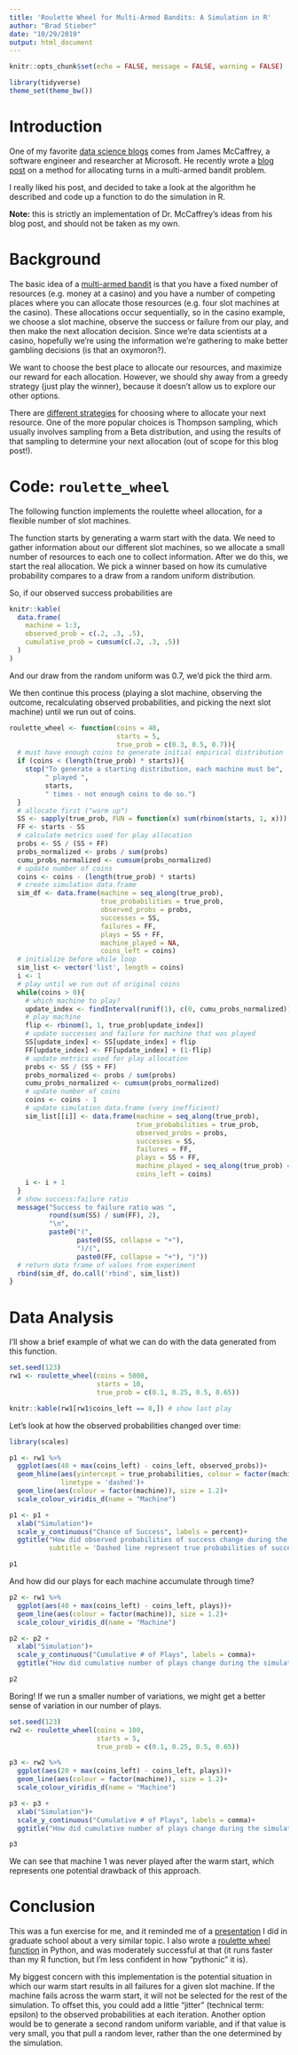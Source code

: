 ```yaml
---
title: 'Roulette Wheel for Multi-Armed Bandits: A Simulation in R'
author: "Brad Stieber"
date: "10/29/2019"
output: html_document
---
```


```r
knitr::opts_chunk$set(echo = FALSE, message = FALSE, warning = FALSE)
```

```r
library(tidyverse)
theme_set(theme_bw())
```


# Introduction 

One of my favorite [data science blogs](https://jamesmccaffrey.wordpress.com/) comes from James McCaffrey, a software engineer and researcher at Microsoft. He recently wrote a [blog post](https://jamesmccaffrey.wordpress.com/2019/10/28/roulette-wheel-selection-for-multi-armed-bandit-problems/) on a method for allocating turns in a multi-armed bandit problem.

I really liked his post, and decided to take a look at the algorithm he described and code up a function to do the simulation in R.

__Note:__ this is strictly an implementation of Dr. McCaffrey's ideas from his blog post, and should not be taken as my own.

# Background

The basic idea of a [multi-armed bandit](https://en.wikipedia.org/wiki/Multi-armed_bandit) is that you have a fixed number of resources (e.g. money at a casino) and you have a number of competing places where you can allocate those resources (e.g. four slot machines at the casino). These allocations occur sequentially, so in the casino example, we choose a slot machine, observe the success or failure from our play, and then make the next allocation decision. Since we're data scientists at a casino, hopefully we're using the information we're gathering to make better gambling decisions (is that an oxymoron?).

We want to choose the best place to allocate our resources, and maximize our reward for each allocation. However, we should shy away from a greedy strategy (just play the winner), because it doesn't allow us to explore our other options.

There are [different strategies](https://en.wikipedia.org/wiki/Multi-armed_bandit) for choosing where to allocate your next resource. One of the more popular choices is Thompson sampling, which usually involves sampling from a Beta distribution, and using the results of that sampling to determine your next allocation (out of scope for this blog post!).

# Code: `roulette_wheel`

The following function implements the roulette wheel allocation, for a flexible number of slot machines.

The function starts by generating a warm start with the data. We need to gather information about our different slot machines, so we allocate a small number of resources to each one to collect information. After we do this, we start the real allocation. We pick a winner based on how its cumulative probability compares to a draw from a random uniform distribution.

So, if our observed success probabilities are

```r
knitr::kable(
  data.frame(
    machine = 1:3,
    observed_prob = c(.2, .3, .5),
    cumulative_prob = cumsum(c(.2, .3, .5))
  )
)
```

And our draw from the random uniform was 0.7, we'd pick the third arm.

We then continue this process (playing a slot machine, observing the outcome, recalculating observed probabilities, and picking the next slot machine) until we run out of coins.

```r
roulette_wheel <- function(coins = 40, 
                           starts = 5,
                           true_prob = c(0.3, 0.5, 0.7)){
  # must have enough coins to generate initial empirical distribution
  if (coins < (length(true_prob) * starts)){
    stop("To generate a starting distribution, each machine must be",
         " played ",
         starts,
         " times - not enough coins to do so.")
  }
  # allocate first ("warm up")
  SS <- sapply(true_prob, FUN = function(x) sum(rbinom(starts, 1, x)))
  FF <- starts - SS
  # calculate metrics used for play allocation
  probs <- SS / (SS + FF)
  probs_normalized <- probs / sum(probs)
  cumu_probs_normalized <- cumsum(probs_normalized)
  # update number of coins
  coins <- coins - (length(true_prob) * starts)
  # create simulation data.frame
  sim_df <- data.frame(machine = seq_along(true_prob),
                       true_probabilities = true_prob,
                       observed_probs = probs,
                       successes = SS,
                       failures = FF,
                       plays = SS + FF,
                       machine_played = NA,
                       coins_left = coins)
  # initialize before while loop
  sim_list <- vector('list', length = coins)
  i <- 1
  # play until we run out of original coins
  while(coins > 0){
    # which machine to play?
    update_index <- findInterval(runif(1), c(0, cumu_probs_normalized))
    # play machine
    flip <- rbinom(1, 1, true_prob[update_index])
    # update successes and failure for machine that was played
    SS[update_index] <- SS[update_index] + flip
    FF[update_index] <- FF[update_index] + (1-flip)
    # update metrics used for play allocation
    probs <- SS / (SS + FF)
    probs_normalized <- probs / sum(probs)
    cumu_probs_normalized <- cumsum(probs_normalized)
    # update number of coins
    coins <- coins - 1    
    # update simulation data.frame (very inefficient)
    sim_list[[i]] <- data.frame(machine = seq_along(true_prob),
                                true_probabilities = true_prob,
                                observed_probs = probs,
                                successes = SS,
                                failures = FF,
                                plays = SS + FF,
                                machine_played = seq_along(true_prob) == update_index,
                                coins_left = coins)
    i <- i + 1
  }
  # show success:failure ratio
  message("Success to failure ratio was ",
          round(sum(SS) / sum(FF), 2),
          "\n",
          paste0("(", 
                 paste0(SS, collapse = "+"), 
                 ")/(", 
                 paste0(FF, collapse = "+"), ")"))
  # return data frame of values from experiment
  rbind(sim_df, do.call('rbind', sim_list))
}
```

# Data Analysis

I'll show a brief example of what we can do with the data generated from this function.

```r
set.seed(123)
rw1 <- roulette_wheel(coins = 5000, 
                      starts = 10, 
                      true_prob = c(0.1, 0.25, 0.5, 0.65))

knitr::kable(rw1[rw1$coins_left == 0,]) # show last play
```

Let's look at how the observed probabilities changed over time:

```r
library(scales)

p1 <- rw1 %>%
  ggplot(aes(40 + max(coins_left) - coins_left, observed_probs))+
  geom_hline(aes(yintercept = true_probabilities, colour = factor(machine)),
             linetype = 'dashed')+
  geom_line(aes(colour = factor(machine)), size = 1.2)+
  scale_colour_viridis_d(name = "Machine")

p1 <- p1 +
  xlab("Simulation")+
  scale_y_continuous("Chance of Success", labels = percent)+
  ggtitle("How did observed probabilities of success change during the simulation?",
          subtitle = 'Dashed line represent true probabilities of success')

p1
```

And how did our plays for each machine accumulate through time?

```r
p2 <- rw1 %>%
  ggplot(aes(40 + max(coins_left) - coins_left, plays))+
  geom_line(aes(colour = factor(machine)), size = 1.2)+
  scale_colour_viridis_d(name = "Machine")

p2 <- p2 +
  xlab("Simulation")+
  scale_y_continuous("Cumulative # of Plays", labels = comma)+
  ggtitle("How did cumulative number of plays change during the simulation?")

p2
```

Boring! If we run a smaller number of variations, we might get a better sense of variation in our number of plays.

```r
set.seed(123)
rw2 <- roulette_wheel(coins = 100, 
                      starts = 5, 
                      true_prob = c(0.1, 0.25, 0.5, 0.65))
```

```r
p3 <- rw2 %>%
  ggplot(aes(20 + max(coins_left) - coins_left, plays))+
  geom_line(aes(colour = factor(machine)), size = 1.2)+
  scale_colour_viridis_d(name = "Machine")

p3 <- p3 +
  xlab("Simulation")+
  scale_y_continuous("Cumulative # of Plays", labels = comma)+
  ggtitle("How did cumulative number of plays change during the simulation?")

p3
```

We can see that machine 1 was never played after the warm start, which represents one potential drawback of this approach.

# Conclusion

This was a fun exercise for me, and it reminded me of a [presentation](https://github.com/bgstieber/files_for_blog/blob/master/miscellaneous/MultiArmedBandits.pdf) I did in graduate school about a very similar topic. I also wrote a [roulette wheel function](https://github.com/bgstieber/files_for_blog/blob/master/miscellaneous/roulette_wheel.py) in Python, and was moderately successful at that (it runs faster than my R function, but I'm less confident in how "pythonic" it is).

My biggest concern with this implementation is the potential situation in which our warm start results in all failures for a given slot machine. If the machine fails across the warm start, it will not be selected for the rest of the simulation. To offset this, you could add a little "jitter" (technical term: epsilon) to the observed probabilities at each iteration. Another option would be to generate a second random uniform variable, and if that value is very small, you that pull a random lever, rather than the one determined by the simulation.


